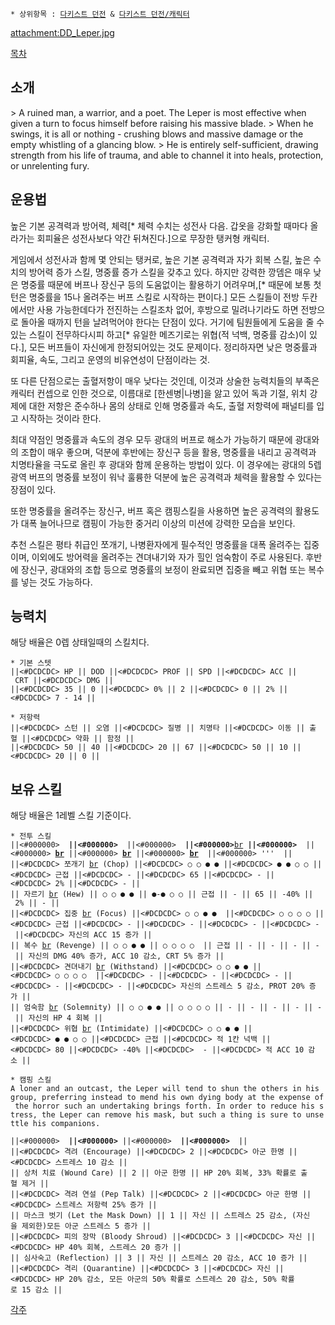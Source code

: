  * 상위항목 : [[다키스트 던전]] & [[다키스트 던전/캐릭터]]

{{{+1 ''' ''Leper'' ''' }}}

attachment:DD_Leper.jpg

[[목차]]

== 소개 ==
> A ruined man, a warrior, and a poet. The Leper is most effective when given a turn to focus himself before raising his massive blade. 
> When he swings, it is all or nothing - crushing blows and massive damage or the empty whistling of a glancing blow. 
> He is entirely self-sufficient, drawing strength from his life of trauma, and able to channel it into heals, protection, or unrelenting fury.

== 운용법 ==
높은 기본 공격력과 방어력, 체력[* 체력 수치는 성전사 다음. 갑옷을 강화할 때마다 올라가는 회피율은 성전사보다 약간 뒤쳐진다.]으로 무장한 탱커형 캐릭터.

게임에서 성전사과 함께 몇 안되는 탱커로, 높은 기본 공격력과 자가 회복 스킬, 높은 수치의 방어력 증가 스킬, 명중률 증가 스킬을 갖추고 있다. 하지만 강력한 깡뎀은 매우 낮은 명중률 때문에 버프나 장신구 등의 도움없이는 활용하기 어려우며,[* 때문에 보통 첫 턴은 명중률을 15나 올려주는 버프 스킬로 시작하는 편이다.] 모든 스킬들이 전방 두칸에서만 사용 가능한데다가 전진하는 스킬조차 없어, 후방으로 밀려나기라도 하면 전방으로 돌아올 때까지 턴을 날려먹어야 한다는 단점이 있다. 거기에 팀원들에게 도움을 줄 수있는 스킬이 전무하다시피 하고[* 유일한 메즈기로는 위협(적 넉백, 명중률 감소)이 있다.], 모든 버프들이 자신에게 한정되어있는 것도 문제이다. 정리하자면 낮은 명중률과 회피율, 속도, 그리고 운영의 비유연성이 단점이라는 것.

또 다른 단점으로는 출혈저항이 매우 낮다는 것인데, 이것과 상술한 능력치들의 부족은 캐릭터 컨셉으로 인한 것으로, 이름대로 [한센병|나병]을 앓고 있어 독과 기절, 위치 강제에 대한 저항은 준수하나 몸의 상태로 인해 명중률과 속도, 출혈 저항력에 패널티를 입고 시작하는 것이라 한다.

최대 약점인 명중률과 속도의 경우 모두 광대의 버프로 해소가 가능하기 때문에 광대와의 조합이 매우 좋으며, 덕분에 후반에는 장신구 등을 활용, 명중률을 내리고 공격력과 치명타율을 극도로 올린 후 광대와 함께 운용하는 방법이 있다. 이 경우에는 광대의 5렙 광역 버프의 명중률 보정이 워낙 훌륭한 덕분에 높은 공격력과 체력을 활용할 수 있다는 장점이 있다.

또한 명중률을 올려주는 장신구, 버프 혹은 캠핑스킬을 사용하면 높은 공격력의 활용도가 대폭 늘어나므로 캠핑이 가능한 중거리 이상의 미션에 강력한 모습을 보인다.

추천 스킬은 평타 취급인 쪼개기, 나병환자에게 필수적인 명중률을 대폭 올려주는 집중이며, 이외에도 방어력을 올려주는 견뎌내기와 자가 힐인 엄숙함이 주로 사용된다. 후반에 장신구, 광대와의 조합 등으로 명중률의 보정이 완료되면 집중을 빼고 위협 또는 복수를 넣는 것도 가능하다.
== 능력치 ==
해당 배율은 0렙 상태일때의 스킬치다.

 * 기본 스텟
 ||<#DCDCDC> HP || DOD ||<#DCDCDC> PROF || SPD ||<#DCDCDC> ACC || CRT ||<#DCDCDC> DMG ||
 ||<#DCDCDC> 35 || 0 ||<#DCDCDC> 0% || 2 ||<#DCDCDC> 0 || 2% ||<#DCDCDC> 7 - 14 ||

 * 저항력
 ||<#DCDCDC> 스턴 || 오염 ||<#DCDCDC> 질병 || 치명타 ||<#DCDCDC> 이동 || 출혈 ||<#DCDCDC> 약화 || 함정 ||
 ||<#DCDCDC> 50 || 40 ||<#DCDCDC> 20 || 67 ||<#DCDCDC> 50 || 10 ||<#DCDCDC> 20 || 0 ||

== 보유 스킬 ==
해당 배율은 1레벨 스킬 기준이다.

 * 전투 스킬
 ||<#000000> '''{{{#white 전투스킬명'''}}} ||<#000000> '''{{{#white 공격위치'''}}}  ||<#000000> '''{{{#white 대상위치'''}}}  ||<#000000> '''{{{#white  공격'''}}}[[br]]'''{{{#white 형태'''}}} ||<#000000> '''{{{#white  위치이동'''}}}  ||<#000000> '''{{{#white  ACC'''}}}[[br]]'''{{{#white  Base'''}}} ||<#000000> '''{{{#white DMG'''}}}[[br]]'''{{{#white  Mod'''}}} ||<#000000> '''{{{#white CRIT'''}}}[[br]]'''{{{#white  Mod'''}}}  ||<#000000> '''{{{#white  기타 효과'''}}}  ||
 ||<#DCDCDC> 쪼개기 [[br]] (Chop) ||<#DCDCDC> ○ ○ ● ● ||<#DCDCDC> ● ● ○ ○ ||<#DCDCDC> 근접 ||<#DCDCDC> - ||<#DCDCDC> 65 ||<#DCDCDC> - ||<#DCDCDC> 2% ||<#DCDCDC> - ||
 || 자르기 [[br]] (Hew) || ○ ○ ● ● || ●-● ○ ○ || 근접 || - || 65 || -40% || 2% || - ||
 ||<#DCDCDC> 집중 [[br]] (Focus) ||<#DCDCDC> ○ ○ ● ●  ||<#DCDCDC> ○ ○ ○ ○ ||<#DCDCDC> 근접 ||<#DCDCDC> - ||<#DCDCDC> - ||<#DCDCDC> - ||<#DCDCDC> - ||<#DCDCDC> 자신의 ACC 15 증가 ||
 || 복수 [[br]] (Revenge) || ○ ○ ● ● || ○ ○ ○ ○  || 근접 || - || - || - || - || 자신의 DMG 40% 증가, ACC 10 감소, CRT 5% 증가 ||
 ||<#DCDCDC> 견뎌내기 [[br]] (Withstand) ||<#DCDCDC> ○ ○ ● ● ||<#DCDCDC> ○ ○ ○ ○  ||<#DCDCDC> - ||<#DCDCDC> - ||<#DCDCDC> - ||<#DCDCDC> - ||<#DCDCDC> - ||<#DCDCDC> 자신의 스트레스 5 감소, PROT 20% 증가 ||
 || 엄숙함 [[br]] (Solemnity) || ○ ○ ● ● || ○ ○ ○ ○ || - || - || - || - || - || 자신의 HP 4 회복 ||
 ||<#DCDCDC> 위협 [[br]] (Intimidate) ||<#DCDCDC> ○ ○ ● ● ||<#DCDCDC> ● ● ○ ○ ||<#DCDCDC> 근접 ||<#DCDCDC> 적 1칸 넉백 ||<#DCDCDC> 80 ||<#DCDCDC> -40% ||<#DCDCDC>  - ||<#DCDCDC> 적 ACC 10 감소 ||

 * 캠핑 스킬
 A loner and an outcast, the Leper will tend to shun the others in his group, preferring instead to mend his own dying body at the expense of the horror such an undertaking brings forth. In order to reduce his stress, the Leper can remove his mask, but such a thing is sure to unsettle his companions. 

 ||<#000000> '''{{{#white 캠핑스킬명'''}}} ||<#000000> '''{{{#white TC'''}}} ||<#000000> '''{{{#white  대상'''}}}  ||<#000000> '''{{{#white  효과'''}}}  ||
 ||<#DCDCDC> 격려 (Encourage) ||<#DCDCDC> 2 ||<#DCDCDC> 아군 한명 ||<#DCDCDC> 스트레스 10 감소 ||
 || 상처 치료 (Wound Care) || 2 || 아군 한명 || HP 20% 회복, 33% 확률로 출혈 제거 ||
 ||<#DCDCDC> 격려 연설 (Pep Talk) ||<#DCDCDC> 2 ||<#DCDCDC> 아군 한명 ||<#DCDCDC> 스트레스 저항력 25% 증가 ||
 || 마스크 벗기 (Let the Mask Down) || 1 || 자신 || 스트레스 25 감소, (자신을 제외한)모든 아군 스트레스 5 증가 ||
 ||<#DCDCDC> 피의 장막 (Bloody Shroud) ||<#DCDCDC> 3 ||<#DCDCDC> 자신 ||<#DCDCDC> HP 40% 회복, 스트레스 20 증가 ||
 || 심사숙고 (Reflection) || 3 || 자신 || 스트레스 20 감소, ACC 10 증가 ||
 ||<#DCDCDC> 격리 (Quarantine) ||<#DCDCDC> 3 ||<#DCDCDC> 자신 ||<#DCDCDC> HP 20% 감소, 모든 아군의 50% 확률로 스트레스 20 감소, 50% 확률로 15 감소 ||

[[각주]]
